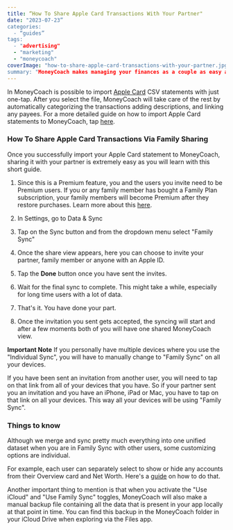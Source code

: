 ```yaml
---
title: “How To Share Apple Card Transactions With Your Partner"
date: "2023-07-23”
categories: 
  - “guides”
tags: 
  - "advertising"
  - "marketing"
  - "moneycoach"
coverImage: "how-to-share-apple-card-transactions-with-your-partner.jpg”
summary: "MoneyCoach makes managing your finances as a couple as easy as it can get with Family Sharing. Invite your partner and collaborate on your shared finances."
---
```

In MoneyCoach is possible to import [Apple Card](https://www.apple.com/apple-card/) CSV statements with just one-tap. After you select the file, MoneyCoach will take care of the rest by automatically categorizing the transactions adding descriptions, and linking any payees. For a more detailed guide on how to import Apple Card statements to MoneyCoach, tap [here](/guides/how-to-import-apple-card-statements).

### How To Share Apple Card Transactions Via Family Sharing
Once you successfully import your Apple Card statement to MoneyCoach, sharing it with your partner is extremely easy as you will learn with this short guide.

1. Since this is a Premium feature, you and the users you invite need to be Premium users. If you or any family member has bought a Family Plan subscription, your family members will become Premium after they restore purchases. Learn more about this [here](https://support.apple.com/en-us/HT201088).

2. In Settings, go to Data & Sync

3. Tap on the Sync button and from the dropdown menu select "Family Sync"

4. Once the share view appears, here you can choose to invite your partner, family member or anyone with an Apple ID.

5. Tap the **Done** button once you have sent the invites.

6. Wait for the final sync to complete. This might take a while, especially for long time users with a lot of data.

7. That's it. You have done your part. 

8. Once the invitation you sent gets accepted, the syncing will start and after a few moments both of you will have one shared MoneyCoach view.

**Important Note**
If you personally have multiple devices where you use the "Individual Sync", you will have to manually change to "Family Sync" on all your devices.

If you have been sent an invitation from another user, you will need to tap on that link from all of your devices that you have. So if your partner sent you an invitation and you have an iPhone, iPad or Mac, you have to tap on that link on all your devices. This way all your devices will be using "Family Sync".

### Things to know

Although we merge and sync pretty much everything into one unified dataset when you are in Family Sync with other users, some customizing options are individual. 

For example, each user can separately select to show or hide any accounts from their Overview card and Net Worth. Here's a [guide](/guides/how-to-show-hide-accounts) on how to do that.

Another important thing to mention is that when you activate the "Use iCloud" and "Use Family Sync" toggles, MoneyCoach will also make a manual backup file containing all the data that is present in your app locally at that point in time. You can find this backup in the MoneyCoach folder in your iCloud Drive when exploring via the Files app.